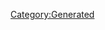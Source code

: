 {{Database/Costume/CostumeInfo
 |ID=118
 |DivaId=6
 |PrismCostumeId=18
 |Enabled=2
 |SkillId=12
 |EODICFLJAKO=False
 |AGBPBDODKBK=1
 |HMCOGDICFNB=1
 |LevelMax=4
 |HGBJODBCJDA=4
 |EGLDFPILJLG=0
 |GLEEPAFMPLO=False
 |IIELLEPEEFH=1580
}}
[[Category:Generated]]
